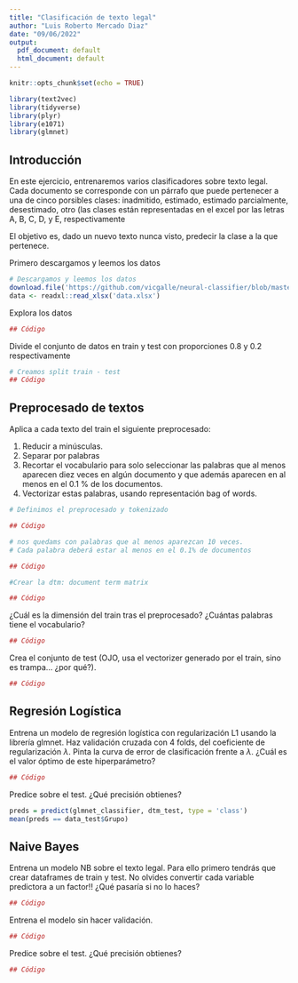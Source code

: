 ```yaml
---
title: "Clasificación de texto legal"
author: "Luis Roberto Mercado Diaz"
date: "09/06/2022"
output:
  pdf_document: default
  html_document: default
---
```


```r
knitr::opts_chunk$set(echo = TRUE)
```


```r
library(text2vec)
library(tidyverse)
library(plyr)
library(e1071)
library(glmnet)
```

## Introducción

En este ejercicio, entrenaremos varios clasificadores sobre texto legal. Cada documento se corresponde con un párrafo que puede pertenecer a una de cinco porsibles clases: 
inadmitido, estimado, estimado parcialmente, desestimado, otro
(las clases están representadas en el excel por las letras A, B, C, D, y E, respectivamente

El objetivo es, dado un nuevo texto nunca visto, predecir la clase a la que pertenece.

Primero descargamos y leemos los datos

```r
# Descargamos y leemos los datos
download.file('https://github.com/vicgalle/neural-classifier/blob/master/data/Quantum1.xlsx?raw=true', 'data.xlsx')
data <- readxl::read_xlsx('data.xlsx')
```

Explora los datos

```r
## Código
```

Divide el conjunto de datos en train y test con proporciones 0.8 y 0.2 respectivamente

```r
# Creamos split train - test
## Código
```



## Preprocesado de textos

Aplica a cada texto del train el siguiente preprocesado:

1. Reducir a minúsculas.
2. Separar por palabras
3. Recortar el vocabulario para solo seleccionar las palabras que al menos aparecen diez veces en algún documento y que además aparecen en al menos en el 0.1 % de los documentos.
4. Vectorizar estas palabras, usando representación bag of words.
```r

# Definimos el preprocesado y tokenizado

## Código

# nos quedams con palabras que al menos aparezcan 10 veces. 
# Cada palabra deberá estar al menos en el 0.1% de documentos

## Código

#Crear la dtm: document term matrix

## Código
```

¿Cuál es la dimensión del train tras el preprocesado? ¿Cuántas palabras tiene el vocabulario?

```r
## Código
```


Crea el conjunto de test (OJO, usa el vectorizer generado por el train, sino es trampa... ¿por qué?).

```r
## Código
```


## Regresión Logística

Entrena un modelo de regresión logística con regularización L1 usando la librería glmnet. Haz validación cruzada con 4 folds, del coeficiente de regularización $\lambda$. Pinta la curva de error de clasificación frente a $\lambda$. ¿Cuál es el valor óptimo de este hiperparámetro?

```r
## Código
```

Predice sobre el test. ¿Qué precisión obtienes?

```r
preds = predict(glmnet_classifier, dtm_test, type = 'class')
mean(preds == data_test$Grupo)
```

## Naive Bayes

Entrena un modelo NB sobre el texto legal. Para ello primero tendrás que crear dataframes de train y test. No olvides convertir cada variable predictora a un factor!! ¿Qué pasaría si no lo haces?
```r
## Código
```

Entrena el modelo sin hacer validación.

```r
## Código
```

Predice sobre el test. ¿Qué precisión obtienes?
```r
## Código
```

